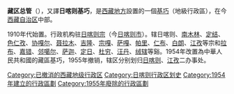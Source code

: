 '''藏区总管'''（{{bo|z=གཙང་སྤྱི་ཁྱབ་}}），又譯'''日喀则基巧'''，是[[西藏地方|西藏地方]]設置的一個[[基巧|基巧]]（地級行政區），在今[[西藏自治区|西藏自治区]]中部。

1910年代始置。行政机构驻[[日喀则宗|日喀则宗]]（今[[日喀则市|日喀则市]]）。辖日喀则、[[南木林宗|南木林]]、[[定结宗|定结]]、[[色仁孜宗|色仁孜]]、[[协嘎尔宗|协嘎尔]]、[[聂拉木宗|聂拉木]]、[[吉隆宗|吉隆]]、[[宗嘎宗|宗嘎]]、[[萨嘎宗|萨嘎]]、[[帕里宗|帕里]]、[[仁布宗|仁布]]、[[白朗宗|白朗]]、[[江孜宗|江孜]]等宗和[[拉布谿|拉布]]、[[嘉错谿|嘉错]]、[[邻噶尔谿|邻噶尔]]、[[萨迦谿|萨迦]]、[[定日谿|定日]]、[[杜穷谿|杜穷]]、[[汪丹谿|汪丹]]、[[绒辖谿|绒辖]]等谿。1954年改置為中華人民共和國的藏區基巧，1955年撤销，辖区分别划归[[日喀则办事处|日喀则]]、[[江孜办事处|江孜]]二办事处。

{{中华人民共和国行政区划小作品}}
[[Category:已撤消的西藏地级行政区|Category:已撤消的西藏地级行政区]]
[[Category:日喀则行政区划史|Category:日喀则行政区划史]]
[[Category:1954年建立的行政區劃|Category:1954年建立的行政區劃]]
[[Category:1955年廢除的行政區劃|Category:1955年廢除的行政區劃]]